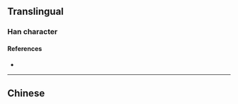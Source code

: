 {{character info/new}}
==Translingual==

===Han character===
{{Han char|rn=76|rad=欠|as=09|sn=13|four=|canj=DFNO|ids=⿰柰欠}}

====References====
* {{Han ref|kx=0569.170|dkj=16125|dj=0958.020|hdz=32144.120|uh=6B40|ud=27456}}

----

==Chinese==
{{zh-see|款|v}}